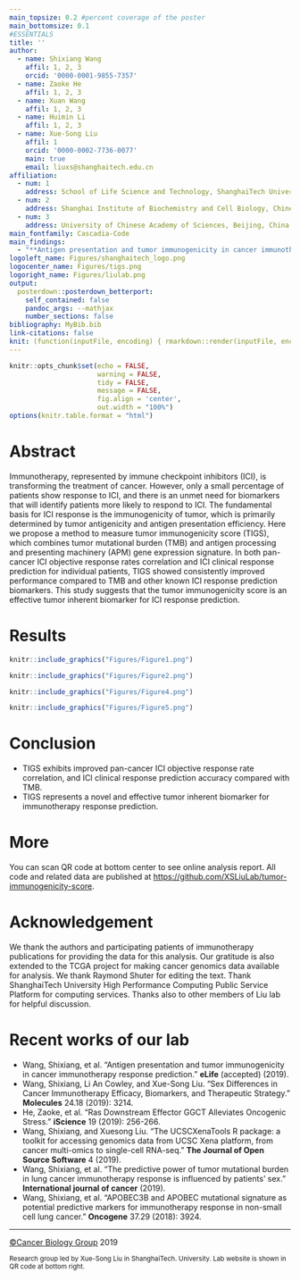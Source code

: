 ```yaml
---
main_topsize: 0.2 #percent coverage of the poster
main_bottomsize: 0.1
#ESSENTIALS
title: ''
author:
  - name: Shixiang Wang
    affil: 1, 2, 3
    orcid: '0000-0001-9855-7357'
  - name: Zaoke He
    affil: 1, 2, 3
  - name: Xuan Wang
    affil: 1, 2, 3
  - name: Huimin Li
    affil: 1, 2, 3
  - name: Xue-Song Liu
    affil: 1
    orcid: '0000-0002-7736-0077'
    main: true
    email: liuxs@shanghaitech.edu.cn
affiliation:
  - num: 1
    address: School of Life Science and Technology, ShanghaiTech University, Shanghai 201203, China
  - num: 2
    address: Shanghai Institute of Biochemistry and Cell Biology, Chinese Academy of Sciences, Shanghai, China
  - num: 3
    address: University of Chinese Academy of Sciences, Beijing, China
main_fontfamily: Cascadia-Code
main_findings:
  - "**Antigen presentation and tumor immunogenicity in cancer immunotherapy response prediction**"
logoleft_name: Figures/shanghaitech_logo.png
logocenter_name: Figures/tigs.png
logoright_name: Figures/liulab.png
output: 
  posterdown::posterdown_betterport:
    self_contained: false
    pandoc_args: --mathjax
    number_sections: false
bibliography: MyBib.bib
link-citations: false
knit: (function(inputFile, encoding) { rmarkdown::render(inputFile, encoding = encoding, output_file = file.path(dirname(inputFile), 'index.html')) })
---
```


```r
knitr::opts_chunk$set(echo = FALSE,
                      warning = FALSE,
                      tidy = FALSE,
                      message = FALSE,
                      fig.align = 'center',
                      out.width = "100%")
options(knitr.table.format = "html") 
```

# Abstract

Immunotherapy, represented by immune checkpoint inhibitors (ICI), is transforming the treatment of cancer. However, only a small percentage of patients show response to ICI, and there is an unmet need for biomarkers that will identify patients more likely to respond to ICI. The fundamental basis for ICI response is the immunogenicity of tumor, which is primarily determined by tumor antigenicity and antigen presentation efficiency. Here we propose a method to measure tumor immunogenicity score (TIGS), which combines tumor mutational burden (TMB) and antigen processing and presenting machinery (APM) gene expression signature. In both pan-cancer ICI objective response rates correlation and ICI clinical response prediction for individual patients, TIGS showed consistently improved performance compared to TMB and other known ICI response prediction biomarkers. This study suggests that the tumor immunogenicity score is an effective tumor inherent biomarker for ICI response prediction.

# Results

```r
knitr::include_graphics("Figures/Figure1.png")
```

```r
knitr::include_graphics("Figures/Figure2.png")
```

```r
knitr::include_graphics("Figures/Figure4.png")
```

```r
knitr::include_graphics("Figures/Figure5.png")
```

# Conclusion

- TIGS exhibits improved pan-cancer ICI objective response rate correlation, and ICI clinical response prediction accuracy compared with TMB.
- TIGS represents a novel and effective tumor inherent biomarker for immunotherapy response prediction.

# More

You can scan QR code at bottom center to see online analysis report. All code and related data are published at <https://github.com/XSLiuLab/tumor-immunogenicity-score>.

# Acknowledgement

We thank the authors and participating patients of immunotherapy publications for providing the data for this analysis. Our gratitude is also extended to the TCGA project for making cancer genomics data available for analysis. We thank Raymond Shuter for editing the text. Thank ShanghaiTech University High Performance Computing Public Service Platform for computing services. Thanks also to other members of Liu lab for helpful discussion. 

# Recent works of our lab

- Wang, Shixiang, et al. "Antigen presentation and tumor immunogenicity in cancer immunotherapy response prediction." **eLife** (accepted) (2019).
- Wang, Shixiang, Li An Cowley, and Xue-Song Liu. "Sex Differences in Cancer Immunotherapy Efficacy, Biomarkers, and Therapeutic Strategy." **Molecules** 24.18 (2019): 3214.
- He, Zaoke, et al. "Ras Downstream Effector GGCT Alleviates Oncogenic Stress." **iScience** 19 (2019): 256-266.
- Wang, Shixiang, and Xuesong Liu. "The UCSCXenaTools R package: a toolkit for accessing genomics data from UCSC Xena platform, from cancer multi-omics to single-cell RNA-seq." **The Journal of Open Source Software** 4 (2019).
- Wang, Shixiang, et al. "The predictive power of tumor mutational burden in lung cancer immunotherapy response is influenced by patients’ sex." **International journal of cancer** (2019).
- Wang, Shixiang, et al. "APOBEC3B and APOBEC mutational signature as potential predictive markers for immunotherapy response in non-small cell lung cancer." **Oncogene** 37.29 (2018): 3924.

***

[©Cancer Biology Group](https://github.com/XSLiuLab/) 2019

<small>Research group led by Xue-Song Liu in ShanghaiTech. University. Lab website is shown in QR code at bottom right.</small>
